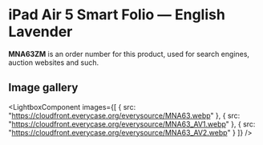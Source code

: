 
# iPad Air 5 Smart Folio — English Lavender

<Callout type='info' emoji='👉🏻'>**MNA63ZM** is an order number for this product, used for search engines, auction websites and such.</Callout>

## Image gallery

<LightboxComponent
    images={[
      {
        src: "https://cloudfront.everycase.org/everysource/MNA63.webp"
      },
      {
        src: "https://cloudfront.everycase.org/everysource/MNA63_AV1.webp"
      },
      {
        src: "https://cloudfront.everycase.org/everysource/MNA63_AV2.webp"
      }
    ]}
  />
